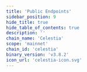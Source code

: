 ```yaml
---
title: 'Public Endpoints'
sidebar_position: 9
hide_title: true
hide_table_of_contents: true
description: ''
chain_name: 'Celestia'
scope: 'mainnet'
chain_id: 'celestia'
binary_version: 'v3.8.2'
icon_url: 'celestia-icon.svg'
---
```



<PageTitle
  iconUrl="img/celestia-icon.svg"
  title="Celestia Public Endpoints"
  chainId="celestia"
  version="v3.8.2"
/>

<PublicEndpoints chainId="celestia" />